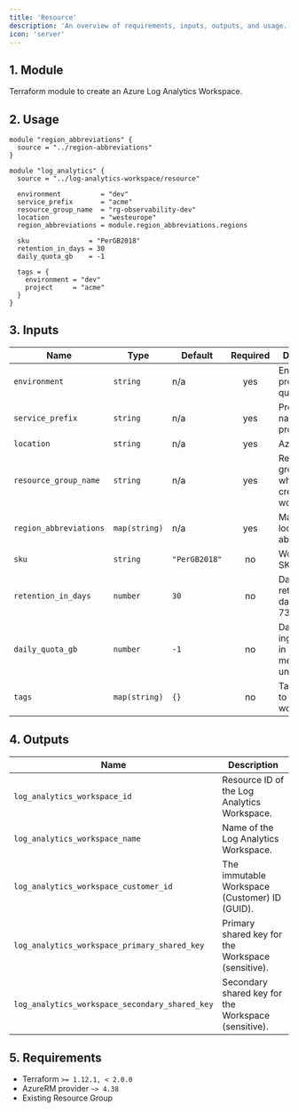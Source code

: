 ```yaml
---
title: 'Resource'
description: 'An overview of requirements, inputs, outputs, and usage.'
icon: 'server'
---
```


## 1. Module
Terraform module to create an Azure Log Analytics Workspace.

## 2. Usage
```hcl
module "region_abbreviations" {
  source = "../region-abbreviations"
}

module "log_analytics" {
  source = "../log-analytics-workspace/resource"

  environment          = "dev"
  service_prefix       = "acme"
  resource_group_name  = "rg-observability-dev"
  location             = "westeurope"
  region_abbreviations = module.region_abbreviations.regions

  sku               = "PerGB2018"
  retention_in_days = 30
  daily_quota_gb    = -1

  tags = {
    environment = "dev"
    project     = "acme"
  }
}
```

## 3. Inputs
| Name | Type | Default | Required | Description |
|------|------|---------|:--------:|-------------|
| `environment` | `string` | n/a | yes | Environment project (dev, qua or prd). |
| `service_prefix` | `string` | n/a | yes | Prefix or name of the project. |
| `location` | `string` | n/a | yes | Azure region. |
| `resource_group_name` | `string` | n/a | yes | Resource group in which to create the workspace. |
| `region_abbreviations` | `map(string)` | n/a | yes | Map of Azure locations to abbreviations. |
| `sku` | `string` | `"PerGB2018"` | no | Workspace SKU. |
| `retention_in_days` | `number` | `30` | no | Data retention in days. (7-730) |
| `daily_quota_gb` | `number` | `-1` | no | Daily ingestion cap in GB. -1 means unlimited. |
| `tags` | `map(string)` | `{}` | no | Tags to apply to the workspace. |

## 4. Outputs
| Name | Description |
|------|-------------|
| `log_analytics_workspace_id` | Resource ID of the Log Analytics Workspace. |
| `log_analytics_workspace_name` | Name of the Log Analytics Workspace. |
| `log_analytics_workspace_customer_id` | The immutable Workspace (Customer) ID (GUID). |
| `log_analytics_workspace_primary_shared_key` | Primary shared key for the Workspace (sensitive). |
| `log_analytics_workspace_secondary_shared_key` | Secondary shared key for the Workspace (sensitive). |

## 5. Requirements
- Terraform `>= 1.12.1, < 2.0.0`
- AzureRM provider `~> 4.38`
- Existing Resource Group


